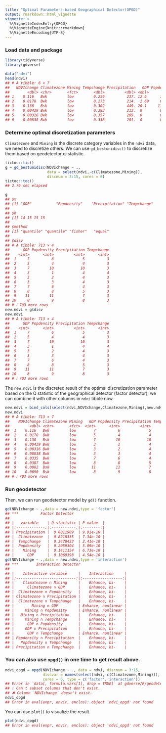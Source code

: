 ```yaml
---
title: "Optimal Parameters-based Geographical Detector(OPGD)"
output: rmarkdown::html_vignette
vignette: >
  %\VignetteIndexEntry{OPGD}
  %\VignetteEngine{knitr::rmarkdown}
  %\VignetteEncoding{UTF-8}
---
```




### Load data and package


``` r
library(tidyverse)
library(gdverse)

data("ndvi")
head(ndvi)
## # A tibble: 6 × 7
##   NDVIchange Climatezone Mining Tempchange Precipitation   GDP Popdensity
##        <dbl> <chr>       <fct>       <dbl>         <dbl> <dbl>      <dbl>
## 1    0.116   Bwk         low         0.256          237. 12.6      1.45  
## 2    0.0178  Bwk         low         0.273          214.  2.69     0.801 
## 3    0.138   Bsk         low         0.302          449. 20.1     11.5   
## 4    0.00439 Bwk         low         0.383          213.  0        0.0462
## 5    0.00316 Bwk         low         0.357          205.  0        0.0748
## 6    0.00838 Bwk         low         0.338          201.  0        0.549
```

### Determine optimal discretization parameters

`Climatezone` and `Mining` is the discrete category variables in the `ndvi` data, we need to discretize others. We can use `gd_bestunidisc()` to discretize them based on geodetector q-statistic.


``` r
tictoc::tic()
g = gd_bestunidisc(NDVIchange ~ .,
                   data = select(ndvi,-c(Climatezone,Mining)),
                   discnum = 3:15, cores = 6)
tictoc::toc()
## 2.76 sec elapsed
```


``` r
g
## $x
## [1] "GDP"           "Popdensity"    "Precipitation" "Tempchange"   
## 
## $k
## [1] 14 15 15 15
## 
## $method
## [1] "quantile" "quantile" "fisher"   "equal"   
## 
## $disv
## # A tibble: 713 × 4
##      GDP Popdensity Precipitation Tempchange
##    <int>      <int>         <int>      <int>
##  1     7          6             5          3
##  2     5          4             4          3
##  3     7         10            10          3
##  4     3          1             4          4
##  5     3          2             4          3
##  6     3          3             4          3
##  7     7          6             4          3
##  8     8          8             5          3
##  9    11         11             7          3
## 10     8          9             8          3
## # ℹ 703 more rows
new.ndvi = g$disv
new.ndvi
## # A tibble: 713 × 4
##      GDP Popdensity Precipitation Tempchange
##    <int>      <int>         <int>      <int>
##  1     7          6             5          3
##  2     5          4             4          3
##  3     7         10            10          3
##  4     3          1             4          4
##  5     3          2             4          3
##  6     3          3             4          3
##  7     7          6             4          3
##  8     8          8             5          3
##  9    11         11             7          3
## 10     8          9             8          3
## # ℹ 703 more rows
```

The `new.ndvi` is the discreted result of the optimal discretization parameter based on the Q statistic of the geographical detector (factor detector), we can combine it with other columns in `ndvi` tibble now.


``` r
new.ndvi = bind_cols(select(ndvi,NDVIchange,Climatezone,Mining),new.ndvi)
new.ndvi
## # A tibble: 713 × 7
##    NDVIchange Climatezone Mining   GDP Popdensity Precipitation Tempchange
##         <dbl> <chr>       <fct>  <int>      <int>         <int>      <int>
##  1    0.116   Bwk         low        7          6             5          3
##  2    0.0178  Bwk         low        5          4             4          3
##  3    0.138   Bsk         low        7         10            10          3
##  4    0.00439 Bwk         low        3          1             4          4
##  5    0.00316 Bwk         low        3          2             4          3
##  6    0.00838 Bwk         low        3          3             4          3
##  7    0.0335  Bwk         low        7          6             4          3
##  8    0.0387  Bwk         low        8          8             5          3
##  9    0.0882  Bsk         low       11         11             7          3
## 10    0.0690  Bsk         low        8          9             8          3
## # ℹ 703 more rows
```

### Run geodetector

Then, we can run geodetector model by `gd()` function.


``` r
gd(NDVIchange ~ .,data = new.ndvi,type = 'factor')
## ***          Factor Detector            
## 
## |   variable    | Q-statistic | P-value  |
## |:-------------:|:-----------:|:--------:|
## | Precipitation |  0.8811989  | 9.91e-10 |
## |  Climatezone  |  0.8218335  | 7.34e-10 |
## |  Tempchange   |  0.3478433  | 2.41e-10 |
## |  Popdensity   |  0.2059304  | 5.09e-10 |
## |    Mining     |  0.1411154  | 6.73e-10 |
## |      GDP      |  0.1069398  | 4.54e-10 |
gd(NDVIchange ~ .,data = new.ndvi,type = 'interaction')
## ***        Interaction Detector         
## 
## |    Interactive variable     |    Interaction     |
## |:---------------------------:|:------------------:|
## |    Climatezone ∩ Mining     |    Enhance, bi-    |
## |      Climatezone ∩ GDP      |    Enhance, bi-    |
## |  Climatezone ∩ Popdensity   |    Enhance, bi-    |
## | Climatezone ∩ Precipitation |    Enhance, bi-    |
## |  Climatezone ∩ Tempchange   |    Enhance, bi-    |
## |        Mining ∩ GDP         | Enhance, nonlinear |
## |     Mining ∩ Popdensity     | Enhance, nonlinear |
## |   Mining ∩ Precipitation    |    Enhance, bi-    |
## |     Mining ∩ Tempchange     |    Enhance, bi-    |
## |      GDP ∩ Popdensity       |    Enhance, bi-    |
## |     GDP ∩ Precipitation     |    Enhance, bi-    |
## |      GDP ∩ Tempchange       | Enhance, nonlinear |
## | Popdensity ∩ Precipitation  |    Enhance, bi-    |
## |   Popdensity ∩ Tempchange   |    Enhance, bi-    |
## | Precipitation ∩ Tempchange  |    Enhance, bi-    |
```

### You can also use `opgd()` in one time to get result above.


``` r
ndvi_opgd = opgd(NDVIchange ~ ., data = ndvi, discnum = 3:15,
                 discvar = names(select(ndvi,-c(Climatezone,Mining))),
                 cores = 6, type = c('factor','interaction'))
## Error in `data[, formula.vars[1], drop = TRUE]` at gdverse/R/geodetector.R:235:3:
## ! Can't subset columns that don't exist.
## ✖ Column `NDVIchange` doesn't exist.
ndvi_opgd
## Error in eval(expr, envir, enclos): object 'ndvi_opgd' not found
```

You can use `plot()` to visualize the result.


``` r
plot(ndvi_opgd)
## Error in eval(expr, envir, enclos): object 'ndvi_opgd' not found
```
